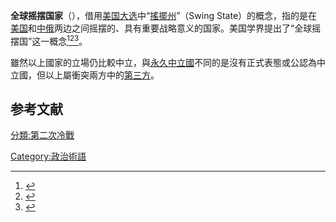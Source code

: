 {{NOT|不结盟运动}}
'''全球摇摆国家'''（{{lang-en|Global Swing States}}），借用[[美国总统选举|美国大选]]中“[[搖擺州|搖擺州]]”（Swing State）的概念，指的是在[[美国|美国]]和[[中华人民共和国|中]][[俄罗斯|俄]]两边之间摇摆的、具有重要战略意义的国家。美国学界提出了“全球摇摆国”这一概念<ref>{{cite web |title=Global Swing States |url=https://www.gmfus.org/global-swing-states |website=GMF |access-date=2021-03-02 |archive-date=2021-04-24 |archive-url=https://web.archive.org/web/20210424103553/https://www.gmfus.org/global-swing-states |dead-url=no }}</ref><ref>{{cite journal |author1=韩召颖 |coauthors=田光强 |title=“全球摇摆国家”与美国的霸权护持战略 |journal=四川大学学报（哲学社会科学版） |date=2014 |issue=6 |page=140-146 |url=http://qikan.cqvip.com/Qikan/Article/Detail?id=663331488 }}{{Dead link}}</ref><ref>{{Cite journal|title=International Order and Global Swing States|url=http://www.tandfonline.com/doi/abs/10.1080/0163660X.2013.751653|last=Fontaine|first=Richard|last2=Kliman|first2=Daniel M.|date=2013-02|journal=The Washington Quarterly|issue=1|doi=10.1080/0163660X.2013.751653|volume=36|pages=93–109|language=en|issn=0163-660X|access-date=2021-03-02|archive-date=2021-04-25|archive-url=https://web.archive.org/web/20210425102316/https://www.tandfonline.com/doi/abs/10.1080/0163660X.2013.751653|dead-url=no}}</ref>。

雖然以上國家的立場仍比較中立，與[[永久中立國|永久中立國]]不同的是沒有正式表態或公認為中立國，但以上屬衝突兩方中的[[中立國|第三方]]。

== 参考文献 ==
<references />
{{Politic-stub}}
[[Category:政治術語|Category:政治術語]]
[[分類:第二次冷戰|分類:第二次冷戰]]